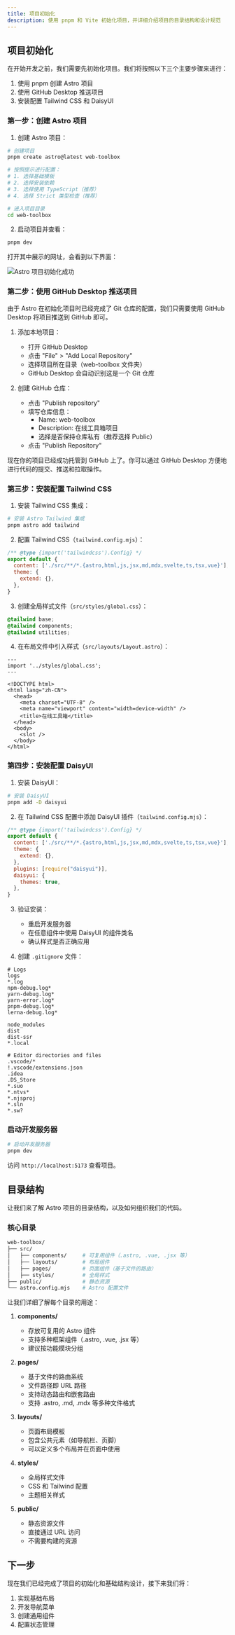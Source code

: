 ```yaml
---
title: 项目初始化
description: 使用 pnpm 和 Vite 初始化项目，并详细介绍项目的目录结构和设计规范
---
```


## 项目初始化

在开始开发之前，我们需要先初始化项目。我们将按照以下三个主要步骤来进行：

1. 使用 pnpm 创建 Astro 项目
2. 使用 GitHub Desktop 推送项目
3. 安装配置 Tailwind CSS 和 DaisyUI

### 第一步：创建 Astro 项目

1. 创建 Astro 项目：

```bash
# 创建项目
pnpm create astro@latest web-toolbox

# 按照提示进行配置：
# 1. 选择基础模板
# 2. 选择安装依赖
# 3. 选择使用 TypeScript（推荐）
# 4. 选择 Strict 类型检查（推荐）

# 进入项目目录
cd web-toolbox
```

2. 启动项目并查看：

```bash
pnpm dev
```

打开其中展示的网址，会看到以下界面：

![Astro 项目初始化成功](./images/1.png)

### 第二步：使用 GitHub Desktop 推送项目

由于 Astro 在初始化项目时已经完成了 Git 仓库的配置，我们只需要使用 GitHub Desktop 将项目推送到 GitHub 即可。

1. 添加本地项目：
   - 打开 GitHub Desktop
   - 点击 "File" > "Add Local Repository"
   - 选择项目所在目录（web-toolbox 文件夹）
   - GitHub Desktop 会自动识别这是一个 Git 仓库

2. 创建 GitHub 仓库：
   - 点击 "Publish repository"
   - 填写仓库信息：
     - Name: web-toolbox
     - Description: 在线工具箱项目
     - 选择是否保持仓库私有（推荐选择 Public）
   - 点击 "Publish Repository"

现在你的项目已经成功托管到 GitHub 上了。你可以通过 GitHub Desktop 方便地进行代码的提交、推送和拉取操作。

### 第三步：安装配置 Tailwind CSS

1. 安装 Tailwind CSS 集成：

```bash
# 安装 Astro Tailwind 集成
pnpm astro add tailwind
```

2. 配置 Tailwind CSS（`tailwind.config.mjs`）：

```javascript
/** @type {import('tailwindcss').Config} */
export default {
  content: ['./src/**/*.{astro,html,js,jsx,md,mdx,svelte,ts,tsx,vue}'],
  theme: {
    extend: {},
  },
}
```

3. 创建全局样式文件（`src/styles/global.css`）：

```css
@tailwind base;
@tailwind components;
@tailwind utilities;
```

4. 在布局文件中引入样式（`src/layouts/Layout.astro`）：

```astro
---
import '../styles/global.css';
---

<!DOCTYPE html>
<html lang="zh-CN">
  <head>
    <meta charset="UTF-8" />
    <meta name="viewport" content="width=device-width" />
    <title>在线工具箱</title>
  </head>
  <body>
    <slot />
  </body>
</html>
```

### 第四步：安装配置 DaisyUI

1. 安装 DaisyUI：

```bash
# 安装 DaisyUI
pnpm add -D daisyui
```

2. 在 Tailwind CSS 配置中添加 DaisyUI 插件（`tailwind.config.mjs`）：

```javascript
/** @type {import('tailwindcss').Config} */
export default {
  content: ['./src/**/*.{astro,html,js,jsx,md,mdx,svelte,ts,tsx,vue}'],
  theme: {
    extend: {},
  },
  plugins: [require("daisyui")],
  daisyui: {
    themes: true,
  },
}
```

3. 验证安装：
   - 重启开发服务器
   - 在任意组件中使用 DaisyUI 的组件类名
   - 确认样式是否正确应用

4. 创建 `.gitignore` 文件：

```plaintext
# Logs
logs
*.log
npm-debug.log*
yarn-debug.log*
yarn-error.log*
pnpm-debug.log*
lerna-debug.log*

node_modules
dist
dist-ssr
*.local

# Editor directories and files
.vscode/*
!.vscode/extensions.json
.idea
.DS_Store
*.suo
*.ntvs*
*.njsproj
*.sln
*.sw?
```

### 启动开发服务器

```bash
# 启动开发服务器
pnpm dev
```

访问 `http://localhost:5173` 查看项目。

## 目录结构

让我们来了解 Astro 项目的目录结构，以及如何组织我们的代码。

### 核心目录

```bash
web-toolbox/
├── src/
│   ├── components/     # 可复用组件（.astro, .vue, .jsx 等）
│   ├── layouts/        # 布局组件
│   ├── pages/          # 页面组件（基于文件的路由）
│   ├── styles/         # 全局样式
├── public/             # 静态资源
└── astro.config.mjs    # Astro 配置文件
```

让我们详细了解每个目录的用途：

1. **components/**
   - 存放可复用的 Astro 组件
   - 支持多种框架组件（.astro, .vue, .jsx 等）
   - 建议按功能模块分组

2. **pages/**
   - 基于文件的路由系统
   - 文件路径即 URL 路径
   - 支持动态路由和嵌套路由
   - 支持 .astro, .md, .mdx 等多种文件格式

3. **layouts/**
   - 页面布局模板
   - 包含公共元素（如导航栏、页脚）
   - 可以定义多个布局并在页面中使用

4. **styles/**
   - 全局样式文件
   - CSS 和 Tailwind 配置
   - 主题相关样式

5. **public/**
   - 静态资源文件
   - 直接通过 URL 访问
   - 不需要构建的资源

## 下一步

现在我们已经完成了项目的初始化和基础结构设计，接下来我们将：

1. 实现基础布局
2. 开发导航菜单
3. 创建通用组件
4. 配置状态管理